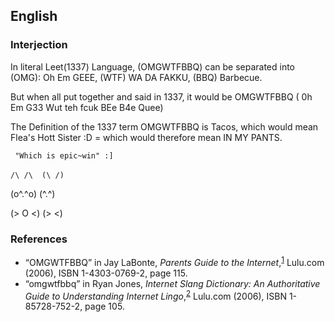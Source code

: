 ==English==

===Interjection===
{{en-intj}}

In literal Leet(1337) Language, (OMGWTFBBQ) can be separated into (OMG): Oh Em GEEE, (WTF) WA DA FAKKU, (BBQ) Barbecue.

But when all put together and said in 1337, it would be OMGWTFBBQ ( 0h Em G33 Wut teh fcuk BEe B4e Quee)

The Definition of the 1337 term OMGWTFBBQ is Tacos, which would mean Flea's Hott Sister :D = which would therefore mean IN MY PANTS.

  "Which is epic~win" :]
 
 /\ /\  (\ /)

(o^.^o) (^.^)

(> O <) (> <)

===References===
* “OMGWTFBBQ” in Jay LaBonte, ''Parents <!-- [sic] no apostrophe --> Guide to the Internet'',<sup>[http://books.google.com/books?id=C_AF0rzXS9AC]</sup> Lulu.com (2006), ISBN 1-4303-0769-2, page 115.
* “omgwtfbbq” in Ryan Jones, ''Internet Slang Dictionary: An Authoritative Guide to Understanding Internet Lingo'',<sup>[http://books.google.com/books?id=1JmTUI-rrK4C]</sup> Lulu.com (2006), ISBN 1-85728-752-2, page 105.